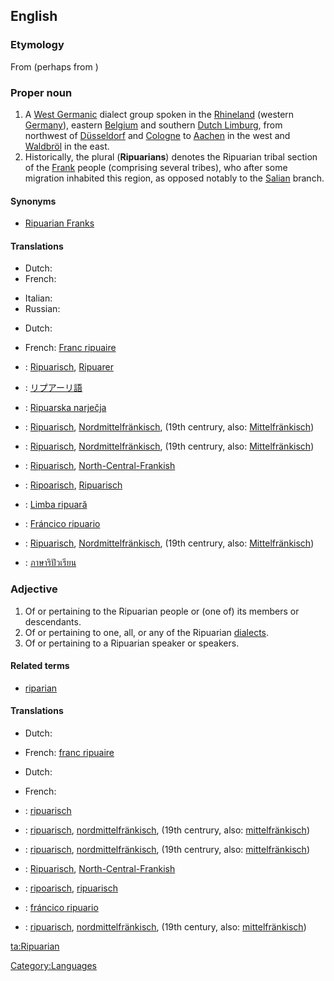 ==English==
{{wikipedia|Ripuarian Franks}}

===Etymology===
From {{etyl|ML.|en}} {{term|Ripuarius}} (perhaps from {{etyl|la|en}} {{term|ripa||lang=la|river bank}}) {{suffix||an}}
{{wikipedia|Ripuarian (language)}}

===Proper noun===
{{en-proper noun|Ripuarians}}

# A [[West Germanic]] dialect group spoken in the [[Rhineland]] (western [[Germany]]), eastern [[Belgium]] and southern [[Dutch Limburg]], from northwest of [[Düsseldorf]] and [[Cologne]] to [[Aachen]] in the west and [[Waldbröl]] in the east.
# Historically, the plural ('''Ripuarians''') denotes the Ripuarian tribal section of the [[Frank]] people (comprising several tribes), who after some migration inhabited this region, as opposed notably to the [[Salian]] branch.

====Synonyms====
* {{sense|people}} [[Ripuarian Franks]]

====Translations====
{{trans-top|West Germanic dialect}}
* Dutch: {{t+|nl|Ripuarisch|n}}
* French: {{t+|fr|francique ripuaire}}
{{trans-mid}}
* Italian: {{t-|it|ripuario|m}}
* Russian: {{t|ru|Рипуарский язык|m|tr=ripuárskij jazýk}}
{{trans-bottom}}

{{trans-top|member of a section of the Frankish people}}
* Dutch: {{t-|nl|Ripuariër|m}}
{{trans-mid}}
* French: [[Franc ripuaire]]
{{trans-bottom}}

{{checktrans-top}}
* {{ttbc|Bavarian}}: [[Ripuarisch]], [[Ripuarer]]
* {{ttbc|Japanese}}: [[リプアーリ語]]
* {{ttbc|Croatian}}: [[Ripuarska narječja]]
* {{ttbc|de}}: [[Ripuarisch]], [[Nordmittelfränkisch]], (19th centrury, also: [[Mittelfränkisch]])
* {{ttbc|Low Saxon}}: [[Ripuarisch]], [[Nordmittelfränkisch]], (19th centrury, also: [[Mittelfränkisch]])
{{trans-mid}}
* {{ttbc|Pennsilvanian Dutch}}: [[Ripuarisch]], [[North-Central-Frankish]]
* {{ttbc|Ripuarian}}: [[Ripoarisch]], [[Ripuarisch]]
* {{ttbc|Romanian}}: [[Limba ripuară]]
* {{ttbc|es}}: [[Fráncico ripuario]]
* {{ttbc|Swiss German}}: [[Ripuarisch]], [[Nordmittelfränkisch]], (19th centrury, also: [[Mittelfränkisch]])
* {{ttbc|Thai}}: [[ภาษาริปัวเรียน]]
{{trans-bottom}}

===Adjective===
{{en-adj}}

# Of or pertaining to the Ripuarian people or (one of) its members or descendants.
# Of or pertaining to one, all, or any of the Ripuarian [[dialect]]s.
# Of or pertaining to a Ripuarian speaker or speakers.

====Related terms====
* [[riparian]]

====Translations====
{{trans-top|pertaining to a/the tribal Ripuarian(s)}}
* Dutch: {{t+|nl|Ripuarisch}}
{{trans-mid}}
* French: [[franc ripuaire]]
{{trans-bottom}}

{{trans-top|pertaining to language}}
* Dutch: {{t+|nl|Ripuarisch}}
{{trans-mid}}
* French: {{t+|fr|francique ripuaire}}
{{trans-bottom}}

{{trans-top|pertaining to Ripuarian speaker(s)}}
{{trans-mid}}
{{trans-bottom}}

{{checktrans-top}}
* {{ttbc|Bavarian}}: [[ripuarisch]]
* {{ttbc|de}}: [[ripuarisch]], [[nordmittelfränkisch]], (19th centrury, also: [[mittelfränkisch]])
{{trans-mid}}
* {{ttbc|Low Saxon}}: [[ripuarisch]], [[nordmittelfränkisch]], (19th centrury, also: [[mittelfränkisch]])
* {{ttbc|Pennsilvanian Dutch}}: [[Ripuarisch]], [[North-Central-Frankish]]
* {{ttbc|Ripuarian}}: [[ripoarisch]], [[ripuarisch]]
* {{ttbc|es}}: [[fráncico ripuario]]
* {{ttbc|Swiss German}}: [[ripuarisch]], [[nordmittelfränkisch]], (19th century, also: [[mittelfränkisch]])
{{trans-bottom}}

[[Category:Languages]]

[[ta:Ripuarian]]